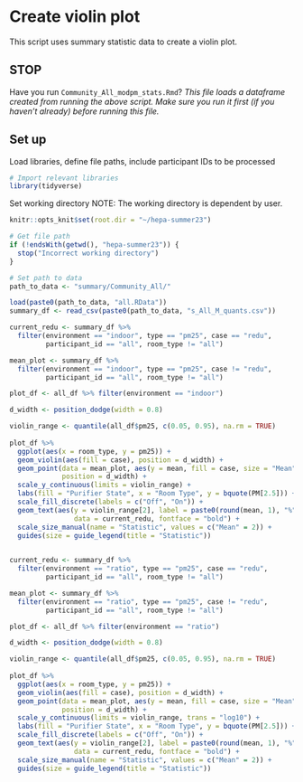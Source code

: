 # Create violin plot
This script uses summary statistic data to create a violin plot.

## STOP
Have you run `Community_All_modpm_stats.Rmd`?
*This file loads a dataframe created from running the above script. Make sure you run it first (if you haven't already) before running this file.*

## Set up
Load libraries, define file paths, include participant IDs to be processed
```r
# Import relevant libraries
library(tidyverse)
```

Set working directory
NOTE: The working directory is dependent by user. 
```r
knitr::opts_knit$set(root.dir = "~/hepa-summer23")
```

```r
# Get file path
if (!endsWith(getwd(), "hepa-summer23")) {
  stop("Incorrect working directory")
}
```

```r
# Set path to data
path_to_data <- "summary/Community_All/"
```

```r
load(paste0(path_to_data, "all.RData"))
summary_df <- read_csv(paste0(path_to_data, "s_All_M_quants.csv"))
```


```r
current_redu <- summary_df %>% 
  filter(environment == "indoor", type == "pm25", case == "redu", 
         participant_id == "all", room_type != "all")

mean_plot <- summary_df %>% 
  filter(environment == "indoor", type == "pm25", case != "redu", 
         participant_id == "all", room_type != "all")

plot_df <- all_df %>% filter(environment == "indoor")

d_width <- position_dodge(width = 0.8)

violin_range <- quantile(all_df$pm25, c(0.05, 0.95), na.rm = TRUE)
                         
plot_df %>%
  ggplot(aes(x = room_type, y = pm25)) +
  geom_violin(aes(fill = case), position = d_width) +
  geom_point(data = mean_plot, aes(y = mean, fill = case, size = "Mean"), 
             position = d_width) +
  scale_y_continuous(limits = violin_range) +
  labs(fill = "Purifier State", x = "Room Type", y = bquote(PM[2.5])) +
  scale_fill_discrete(labels = c("Off", "On")) +
  geom_text(aes(y = violin_range[2], label = paste0(round(mean, 1), "%")), 
                data = current_redu, fontface = "bold") +
  scale_size_manual(name = "Statistic", values = c("Mean" = 2)) +
  guides(size = guide_legend(title = "Statistic"))
  
```

```r
current_redu <- summary_df %>% 
  filter(environment == "ratio", type == "pm25", case == "redu", 
         participant_id == "all", room_type != "all")

mean_plot <- summary_df %>% 
  filter(environment == "ratio", type == "pm25", case != "redu", 
         participant_id == "all", room_type != "all")

plot_df <- all_df %>% filter(environment == "ratio")

d_width <- position_dodge(width = 0.8)

violin_range <- quantile(all_df$pm25, c(0.05, 0.95), na.rm = TRUE)
                         
plot_df %>%
  ggplot(aes(x = room_type, y = pm25)) +
  geom_violin(aes(fill = case), position = d_width) +
  geom_point(data = mean_plot, aes(y = mean, fill = case, size = "Mean"), 
             position = d_width) +
  scale_y_continuous(limits = violin_range, trans = "log10") +
  labs(fill = "Purifier State", x = "Room Type", y = bquote(PM[2.5])) +
  scale_fill_discrete(labels = c("Off", "On")) +
  geom_text(aes(y = violin_range[2], label = paste0(round(mean, 1), "%")), 
                data = current_redu, fontface = "bold") +
  scale_size_manual(name = "Statistic", values = c("Mean" = 2)) +
  guides(size = guide_legend(title = "Statistic"))
  
```